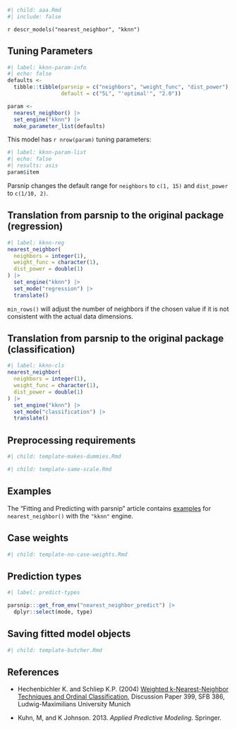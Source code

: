 ```r
#| child: aaa.Rmd
#| include: false
```

`r descr_models("nearest_neighbor", "kknn")`

## Tuning Parameters

```r
#| label: kknn-param-info
#| echo: false
defaults <- 
  tibble::tibble(parsnip = c("neighbors", "weight_func", "dist_power"),
                 default = c("5L", "'optimal'", "2.0"))

param <-
  nearest_neighbor() |> 
  set_engine("kknn") |> 
  make_parameter_list(defaults)
```

This model has `r nrow(param)` tuning parameters:

```r
#| label: kknn-param-list
#| echo: false
#| results: asis
param$item
```

Parsnip changes the default range for `neighbors` to `c(1, 15)` and `dist_power` to `c(1/10, 2)`.


## Translation from parsnip to the original package (regression)

```r
#| label: kknn-reg
nearest_neighbor(
  neighbors = integer(1),
  weight_func = character(1),
  dist_power = double(1)
) |>  
  set_engine("kknn") |> 
  set_mode("regression") |> 
  translate()
```

`min_rows()` will adjust the number of neighbors if the chosen value if it is not consistent with the actual data dimensions.

## Translation from parsnip to the original package (classification)

```r
#| label: kknn-cls
nearest_neighbor(
  neighbors = integer(1),
  weight_func = character(1),
  dist_power = double(1)
) |> 
  set_engine("kknn") |> 
  set_mode("classification") |> 
  translate()
```

## Preprocessing requirements

```r
#| child: template-makes-dummies.Rmd
```

```r
#| child: template-same-scale.Rmd
```

## Examples 

The "Fitting and Predicting with parsnip" article contains [examples](https://parsnip.tidymodels.org/articles/articles/Examples.html#nearest-neighbor-kknn) for `nearest_neighbor()` with the `"kknn"` engine.

## Case weights

```r
#| child: template-no-case-weights.Rmd
```

## Prediction types

```r
#| label: predict-types

parsnip:::get_from_env("nearest_neighbor_predict") |>
  dplyr::select(mode, type)

```

## Saving fitted model objects

```r
#| child: template-butcher.Rmd
```

## References

 - Hechenbichler K. and Schliep K.P. (2004) [Weighted k-Nearest-Neighbor Techniques and Ordinal Classification](https://epub.ub.uni-muenchen.de/1769/), Discussion Paper 399, SFB 386, Ludwig-Maximilians University Munich
 
 - Kuhn, M, and K Johnson. 2013. _Applied Predictive Modeling_. Springer.
